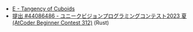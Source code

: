 
<Meta title="ABC312/ABC312-E" />
<Slide src={Png} label="ABC312 E - Tangency of Cuboids" />

- [E \- Tangency of Cuboids](https://atcoder.jp/contests/abc312/tasks/abc312_e)
- [提出 \#44086486 \- ユニークビジョンプログラミングコンテスト2023 夏 \(AtCoder Beginner Contest 312\)](https://atcoder.jp/contests/abc312/submissions/44086486) (Rust)
